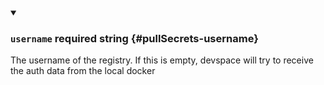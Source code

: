 
<details className="config-field" data-expandable="false" open>
<summary>

### `username` <span className="config-field-required" data-required="false">required</span> <span className="config-field-type">string</span> <span className="config-field-default"></span> <span className="config-field-enum"></span> {#pullSecrets-username}

The username of the registry. If this is empty, devspace will try
to receive the auth data from the local docker

</summary>



</details>
